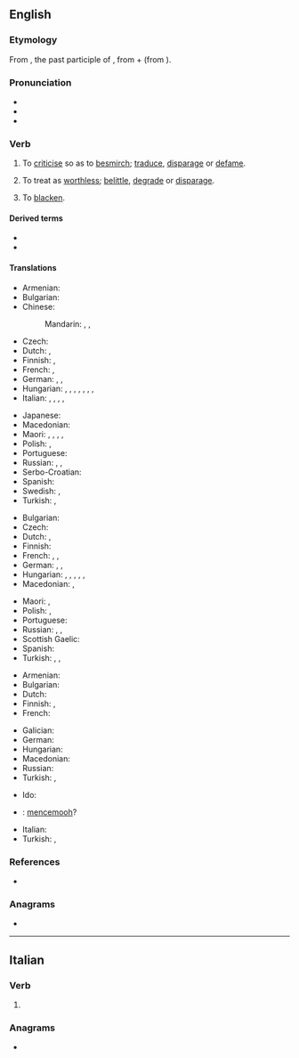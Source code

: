 ==English==
{{was wotd|2009|June|28}}

===Etymology===
From {{der|en|la|dēnigrātus}}, the past participle of {{m|la|dēnigrāre||to blacken}}, from {{m|la|dē}} + {{m|la|nigrare||to blacken}} (from {{m|la|niger||black}}).

===Pronunciation===
* {{IPA|en|/ˈdɛn.ɪ.ɡɹeɪt/}}
* {{audio|en|en-us-denigrate.ogg|Audio (US)}}
* {{audio|en|en-au-denigrate.ogg|Audio (AU)}}

===Verb===
{{en-verb|denigrat}}

# {{lb|en|transitive}} To [[criticise]] so as to [[besmirch]]; [[traduce]], [[disparage]] or [[defame]].
# {{lb|en|transitive}} To treat as [[worthless]]; [[belittle]], [[degrade]] or [[disparage]].
#: {{ux|en|You have no right to '''denigrate''' people and things that you have no personal experience with.}}
# {{lb|en|rare}} To [[blacken]]. <!-- this usage is the literal sense, yet obscure at best -->

====Derived terms====
* {{l|en|denigration}}
* {{l|en|denigratory}}

====Translations====
{{trans-top|to criticise so as to besmirch}}
* Armenian: {{t|hy|սևացնել}}
* Bulgarian: {{t+|bg|очерням}}
* Chinese:
*: Mandarin: {{t+|cmn|玷污|tr=diànwù|sc=Hani}}, {{t+|cmn|詆毀|sc=Hani}}, {{t+|cmn|诋毁|tr=dǐhuǐ|sc=Hani}}
* Czech: {{t+|cs|pošpinit}}
* Dutch: {{t+|nl|kleineren}}, {{t+|nl|denigreren}}
* Finnish: {{t+|fi|mustamaalata}}, {{t+|fi|mustata}}
* French: {{t+|fr|dénigrer}}, {{t+|fr|médire}}
* German: {{t+|de|anschwärzen}}, {{t+|de|verleumden}}, {{t+|de|verunglimpfen}}
* Hungarian: {{t+|hu|gyaláz}}, {{t+|hu|becsmérel}}, {{t+|hu|rágalmaz}}, {{t+|hu|megrágalmaz}}, {{t|hu|szidalmaz}}, {{t|hu|szapul}}, {{t+|hu|befeketít}}, {{t+|hu|mocskol}}
* Italian: {{t+|it|denigrare}}, {{t+|it|criticare}}, {{t+|it|sparlare}}, {{t+|it|parlare male}}, {{t+|it|diffamare}}
{{trans-mid}}
* Japanese: {{t+|ja|侮辱|tr=ぶじょくする, bujoku suru|alt=侮辱する|sc=Jpan}}
* Macedonian: {{t|mk|оцр́нува}}
* Maori: {{t|mi|whakarōriki}}, {{t|mi|whakahahani}}, {{t|mi|whakatoihara}}, {{t|mi|whakatakē}}, {{t|mi|whakahāwea}}
* Polish: {{t|pl|uwłaczać}}, {{t+|pl|oczerniać}}
* Portuguese: {{t+|pt|denegrir}}
* Russian: {{t+|ru|клевета́ть}}, {{t+|ru|нагова́ривать}}, {{t+|ru|очерня́ть}}
* Serbo-Croatian: {{t+|sh|ocrniti}}
* Spanish: {{t+|es|denigrar}}
* Swedish: {{t|sv|svärta ner}}, {{t|sv|racka ned på}}
* Turkish: {{t+|tr|karalatmak}}, {{t+|tr|siyahlatmak}}
{{trans-bottom}}

{{trans-top|to treat as worthless}}
* Bulgarian: {{t+|bg|омаловажавам}}
* Czech: {{t|cs|znevažovat}}
* Dutch: {{t+|nl|kleineren}}, {{t+|nl|denigreren}}
* Finnish: {{t+|fi|vähätellä}}
* French: {{t+|fr|dénigrer}}, {{t+|fr|rabaisser}}, {{t+|fr|déprécier}}
* German: {{t+|de|verleumden}}, {{t+|de|verunglimpfen}}, {{t+|de|herabsetzen}}
* Hungarian: {{t+|hu|ócsárol}}, {{t|hu|pocskondiáz}}, {{t+|hu|lefitymál}}, {{t+|hu|lekicsinyel}}, {{t+|hu|bagatellizál}}, {{t+|hu|elbagatellizál}}
* Macedonian: {{t|mk|омаловажува}}, {{t|mk|понижува}}
{{trans-mid}}
* Maori: {{t|mi|whakatūtūā}}, {{t|mi|whakamanumanu}}
* Polish: {{t|pl|pomniejszyć}}, {{t+|pl|umniejszać}}
* Portuguese: {{t+|pt|denegrir}}
* Russian: {{t+|ru|преуменьшать|impf}}, {{t+|ru|умалять|impf}}, {{t+|ru|принижать|impf}}
* Scottish Gaelic: {{t|gd|dèan dìmeas air}}
* Spanish: {{t+|es|denigrar}}
* Turkish: {{t+|tr|aşağılamak}}, {{t+|tr|iftira etmek}}, {{t+|tr|kara çalmak}}
{{trans-bottom}}

{{trans-top|blacken}}
* Armenian: {{t|hy|սևացնել}}
* Bulgarian: {{t+|bg|почерням}}
* Dutch: {{t+|nl|zwartmaken}}
* Finnish: {{t+|fi|mustata}}, {{t|fi|pimentää}}
* French: {{t+|fr|noircir}}
{{trans-mid}}
* Galician: {{t|gl|denegrir}}
* German: {{t+|de|anschwärzen}}
* Hungarian: {{t+|hu|befeketít}}
* Macedonian: {{t|mk|оцр́нува}}
* Russian: {{t+|ru|черни́ть}}
* Turkish: {{t+|tr|karalatmak}}, {{t+|tr|siyahlatmak}}
{{trans-bottom}}

{{checktrans-top}}
* Ido: {{t+check|io|denigrar}}
* {{ttbc|id}}: [[cemooh|mencemooh]]?
{{trans-mid}}
* Italian: {{t+check|it|denigrare}}
* Turkish: {{t+check|tr|küçümsemek}}, {{t+check|tr|kötülemek}}
{{trans-bottom}}

===References===
* {{R:Lexico}}

===Anagrams===
* {{anagrams|en|a=adeeginrt|antigreed|dinergate|giant reed|gratinéed}}

----

==Italian==

===Verb===
{{head|it|verb forms}}

# {{inflection of|it|denigrare||2|p|pres|and|imp}}

===Anagrams===
* {{l|it|gradiente}}
